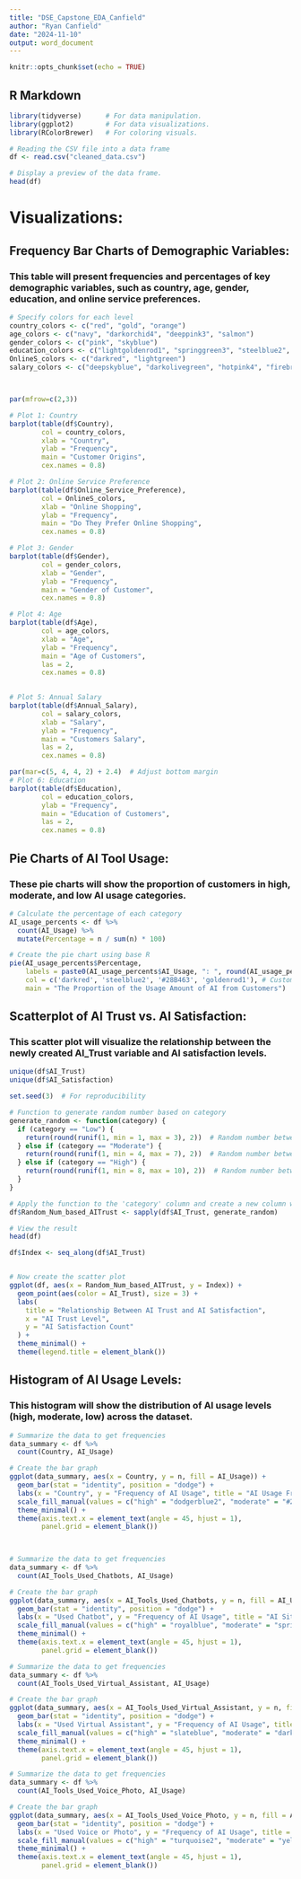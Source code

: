 ```yaml
---
title: "DSE_Capstone_EDA_Canfield"
author: "Ryan Canfield"
date: "2024-11-10"
output: word_document
---
```


```r
knitr::opts_chunk$set(echo = TRUE)
```

## R Markdown

```r
library(tidyverse)      # For data manipulation.
library(ggplot2)        # For data visualizations. 
library(RColorBrewer)   # For coloring visuals.

```

```r
# Reading the CSV file into a data frame
df <- read.csv("cleaned_data.csv")

# Display a preview of the data frame.
head(df)

```
# Visualizations:
## Frequency Bar Charts of Demographic Variables:
### This table will present frequencies and percentages of key demographic variables, such as country, age, gender, education, and online service preferences. 

```r
# Specify colors for each level 
country_colors <- c("red", "gold", "orange") 
age_colors <- c("navy", "darkorchid4", "deeppink3", "salmon")
gender_colors <- c("pink", "skyblue")     
education_colors <- c("lightgoldenrod1", "springgreen3", "steelblue2", "slateblue3")  
OnlineS_colors <- c("darkred", "lightgreen")  
salary_colors <- c("deepskyblue", "darkolivegreen", "hotpink4", "firebrick3")



par(mfrow=c(2,3))

# Plot 1: Country 
barplot(table(df$Country), 
        col = country_colors,  
        xlab = "Country", 
        ylab = "Frequency",
        main = "Customer Origins", 
        cex.names = 0.8) 

# Plot 2: Online Service Preference
barplot(table(df$Online_Service_Preference), 
        col = OnlineS_colors, 
        xlab = "Online Shopping", 
        ylab = "Frequency",
        main = "Do They Prefer Online Shopping", 
        cex.names = 0.8)

# Plot 3: Gender 
barplot(table(df$Gender), 
        col = gender_colors, 
        xlab = "Gender", 
        ylab = "Frequency",
        main = "Gender of Customer", 
        cex.names = 0.8)

# Plot 4: Age 
barplot(table(df$Age), 
        col = age_colors, 
        xlab = "Age", 
        ylab = "Frequency",
        main = "Age of Customers", 
        las = 2,        
        cex.names = 0.8)
    

# Plot 5: Annual Salary 
barplot(table(df$Annual_Salary), 
        col = salary_colors, 
        xlab = "Salary", 
        ylab = "Frequency",
        main = "Customers Salary", 
        las = 2, 
        cex.names = 0.8)


```
```r
par(mar=c(5, 4, 4, 2) + 2.4)  # Adjust bottom margin
# Plot 6: Education 
barplot(table(df$Education), 
        col = education_colors, 
        ylab = "Frequency",
        main = "Education of Customers", 
        las = 2,        
        cex.names = 0.8)       

```


## Pie Charts of AI Tool Usage:
### These pie charts will show the proportion of customers in high, moderate, and low AI usage categories.  

```r
# Calculate the percentage of each category
AI_usage_percents <- df %>%
  count(AI_Usage) %>%
  mutate(Percentage = n / sum(n) * 100)

# Create the pie chart using base R
pie(AI_usage_percents$Percentage, 
    labels = paste0(AI_usage_percents$AI_Usage, ": ", round(AI_usage_percents$Percentage, 1), "%"), 
    col = c('darkred', 'steelblue2', '#28B463', 'goldenrod1'), # Customize colors
    main = "The Proportion of the Usage Amount of AI from Customers")

```

## Scatterplot of AI Trust vs. AI Satisfaction:
### This scatter plot will visualize the relationship between the newly created AI_Trust variable and AI satisfaction levels.
```r
unique(df$AI_Trust)
unique(df$AI_Satisfaction)

set.seed(3)  # For reproducibility

# Function to generate random number based on category
generate_random <- function(category) {
  if (category == "Low") {
    return(round(runif(1, min = 1, max = 3), 2))  # Random number between 1 and 3
  } else if (category == "Moderate") {
    return(round(runif(1, min = 4, max = 7), 2))  # Random number between 4 and 7
  } else if (category == "High") {
    return(round(runif(1, min = 8, max = 10), 2))  # Random number between 8 and 10
  }
}

# Apply the function to the 'category' column and create a new column with random numbers
df$Random_Num_based_AITrust <- sapply(df$AI_Trust, generate_random)

# View the result
head(df)
```


```r
df$Index <- seq_along(df$AI_Trust)


# Now create the scatter plot
ggplot(df, aes(x = Random_Num_based_AITrust, y = Index)) +
  geom_point(aes(color = AI_Trust), size = 3) +
  labs(
    title = "Relationship Between AI Trust and AI Satisfaction",
    x = "AI Trust Level",
    y = "AI Satisfaction Count"
  ) +
  theme_minimal() +
  theme(legend.title = element_blank())


```

## Histogram of AI Usage Levels: 
### This histogram will show the distribution of AI usage levels (high, moderate, low) across the dataset. 

```r
# Summarize the data to get frequencies
data_summary <- df %>%
  count(Country, AI_Usage)

# Create the bar graph
ggplot(data_summary, aes(x = Country, y = n, fill = AI_Usage)) +
  geom_bar(stat = "identity", position = "dodge") +
  labs(x = "Country", y = "Frequency of AI Usage", title = "AI Usage Frequency per Country") +
  scale_fill_manual(values = c("high" = "dodgerblue2", "moderate" = "#28B463", "low" = "orange", "none" = "firebrick")) +
  theme_minimal() +
  theme(axis.text.x = element_text(angle = 45, hjust = 1),
        panel.grid = element_blank())

  
```


```r
# Summarize the data to get frequencies
data_summary <- df %>%
  count(AI_Tools_Used_Chatbots, AI_Usage)

# Create the bar graph
ggplot(data_summary, aes(x = AI_Tools_Used_Chatbots, y = n, fill = AI_Usage)) +
  geom_bar(stat = "identity", position = "dodge") +
  labs(x = "Used Chatbot", y = "Frequency of AI Usage", title = "AI Sites that Used Chatbots") +
  scale_fill_manual(values = c("high" = "royalblue", "moderate" = "springgreen3", "low" = "goldenrod1", "none" = "red2")) +
  theme_minimal() +
  theme(axis.text.x = element_text(angle = 45, hjust = 1),
        panel.grid = element_blank()) 
```


```r
# Summarize the data to get frequencies
data_summary <- df %>%
  count(AI_Tools_Used_Virtual_Assistant, AI_Usage)

# Create the bar graph
ggplot(data_summary, aes(x = AI_Tools_Used_Virtual_Assistant, y = n, fill = AI_Usage)) +
  geom_bar(stat = "identity", position = "dodge") +
  labs(x = "Used Virtual Assistant", y = "Frequency of AI Usage", title = "AI Sites that Used Virtual Assistants") +
  scale_fill_manual(values = c("high" = "slateblue", "moderate" = "darkgreen", "low" = "goldenrod3", "none" = "violetred")) +
  theme_minimal() +
  theme(axis.text.x = element_text(angle = 45, hjust = 1),
        panel.grid = element_blank()) 
```

```r
# Summarize the data to get frequencies
data_summary <- df %>%
  count(AI_Tools_Used_Voice_Photo, AI_Usage)

# Create the bar graph
ggplot(data_summary, aes(x = AI_Tools_Used_Voice_Photo, y = n, fill = AI_Usage)) +
  geom_bar(stat = "identity", position = "dodge") +
  labs(x = "Used Voice or Photo", y = "Frequency of AI Usage", title = "AI Sites that Used Photos or Voice") +
  scale_fill_manual(values = c("high" = "turquoise2", "moderate" = "yellowgreen", "low" = "khaki", "none" = "tomato")) +
  theme_minimal() +
  theme(axis.text.x = element_text(angle = 45, hjust = 1),
        panel.grid = element_blank()) 
```
